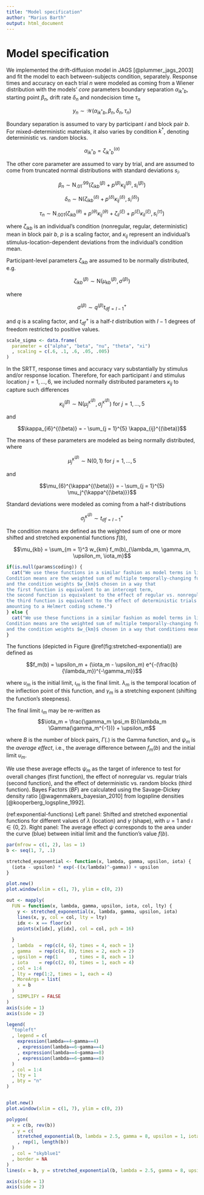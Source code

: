 ```yaml
---
title: "Model specification"
author: "Marius Barth"
output: html_document
---
```


# Model specification {#appendix-model-specification}

We implemented the drift-diffusion model in JAGS [@plummer_jags_2003] and fit the model to each between-subjects condition, separately.
Response times and accuracy on each trial $n$ were modeled as coming from a Wiener distribution with
the models' *core* parameters
boundary separation $\alpha_{ik^*b}$, starting point $\beta_n$, drift rate $\delta_n$ and nondecision time $\tau_n$

$$y_n \sim \mathcal{W} \left(\alpha_{ik^*b}, \beta_n, \delta_n, \tau_n \right)$$

Boundary separation is assumed to vary by
participant $i$
and block pair $b$.
For mixed-deterministic materials, it also varies by condition $k^*$, denoting deterministic vs. random blocks.

$$\alpha_{ik^*b} = \zeta^{(\alpha)}_{ik^*b}$$

The other core parameter are assumed to vary by trial,
and are assumed to come from truncated normal distributions with standard deviations $s_i$.

$$\beta_n \sim \mathrm{N}_{.01}^{.99} \left( \zeta^{(\beta)}_{ikb} + p^{(\beta)} \kappa_{ij}^{(\beta)}, s^{(\beta)}_i \right)$$

$$\delta_n \sim \mathrm{N} \left( \zeta^{(\delta)}_{ikb} + p^{(\delta)} \kappa_{ij}^{(\delta)}, s^{(\delta)}_i \right)$$

$$\tau_n  \sim \mathrm{N}_{.001} \left( \zeta^{(\theta)}_{ikb} + p^{(\theta)} \kappa_{ij}^{(\theta)} + \zeta^{(\xi)}_{il} + p^{(\xi)} \kappa_{il}^{(\xi)}, s^{(\tau)}_i \right)$$

where
$\zeta_{ikb}$ is an individual's condition (nonregular, regular, deterministic) mean in block pair $b$,
$p$ is a scaling factor,
and $\kappa_{ij}$ represent an individual's stimulus-location-dependent deviations from the individual's condition mean.

Participant-level parameters $\zeta_{ikb}$ are assumed to be normally distributed, e.g.

$$\zeta_{ikb}^{(\beta)} \sim \mathrm{N} \left( \mu_{kb}^{(\beta)}, \sigma^{(\beta)} \right)$$

where 

$$\sigma^{(\beta)} \sim q^{(\beta)} t^+_{\mathit{df} = I - 1}$$

and $q$ is a scaling factor, and $t^+_{\mathit{df}}$ is a half-$t$ distribution with $I - 1$ degrees of freedom restricted to positive values.


```r
scale_sigma <- data.frame(
  parameter = c("alpha", "beta", "nu", "theta", "xi")
  , scaling = c(.6, .1, .6, .05, .005)
)
```

  
In the SRTT, response times and accuracy vary substantially by stimulus and/or response location.
Therefore, for each participant $i$ and stimulus location $j = 1, ..., 6$, we included normally distributed parameters $\kappa_{ij}$ to capture such differences

$$\kappa_{ij}^{(\beta)} \sim \mathrm{N} \left( \mu_j^{\kappa^{(\beta)}}, \sigma_j^{\kappa^{(\beta)}} \right)~\mathrm{for}~j = 1, ..., 5$$

and

$$\kappa_{i6}^{(\beta)} = - \sum_{j = 1}^{5} \kappa_{ij}^{(\beta)}$$

The means of these parameters are modeled as being normally distributed, where

$$\mu_j^{\kappa^{(\beta)}} \sim \mathrm{N}\left(0, 1\right)~\mathrm{for}~j = 1, ..., 5$$

and

$$\mu_{6}^{\kappa^{(\beta)}} = - \sum_{j = 1}^{5} \mu_j^{\kappa^{(\beta)}}$$

Standard deviations were modeled as coming from a half-$t$ distributions

$$\sigma_j^{\kappa^{(\beta)}} \sim t^+_{\mathit{df} = I - 1}$$

<!--
Population-level parameters

- $\lambda^{(\beta)}_k$: scale
- $\gamma^{(\beta)}_k$: shape
- $\upsilon^{(\beta)}_k$ initial limit
- $\psi^{(\beta)}_k$ mean
-->

The condition means are defined as the weighted sum of one or more shifted and stretched exponential functions $f(b)$,

$$\mu_{kb} = \sum_{m = 1}^3 w_{km} f_m(b)_{\lambda_m, \gamma_m, \upsilon_m, \iota_m}$$

<!-- and t $\psi^{(\beta)}_m$ is the average difference between initial and final limit. -->

```r
if(is.null(params$coding)) {
  cat("We use these functions in a similar fashion as model terms in linear models:
Condition means are the weighted sum of multiple temporally-changing functions (instead of regression coefficients),
and the condition weights $w_{km}$ chosen in a way that
the first function is equivalent to an intercept term,
the second function is equivalent to the effect of regular vs. nonregular trials, and
the third function is equivalent to the effect of deterministic trials vs. the average of regular and nonregular trials;
amounting to a Helmert coding scheme.")
} else {
  cat("We use these functions in a similar fashion as model terms in linear models:
Condition means are the weighted sum of multiple temporally-changing functions (instead of regression coefficients),
and the condition weights $w_{km}$ chosen in a way that conditions means are dummy coded (with nonregular trials serving as the reference group).")
}

```





The functions (depicted in Figure\ \@ref(fig:stretched-exponential)) are defined as

$$f_m(b) = \upsilon_m + (\iota_m - \upsilon_m) e^{-(\frac{b}{\lambda_m})^{-\gamma_m}}$$

where 
$\upsilon_m$ is the initial limit,
$\iota_m$ is the final limit.
$\lambda_m$ is the temporal location of the inflection point of this function, and
$\gamma_m$ is a stretching exponent (shifting the function's steepness).


The final limit $\iota_m$ may be re-written as
<!-- $f_2 = \frac{\psi \gamma B}{\lambda   \Gamma{(\gamma^{-1})}} + \upsilon$ -->
$$\iota_m = \frac{\gamma_m \psi_m B}{\lambda_m \Gamma(\gamma_m^{-1})} + \upsilon_m$$

where $B$ is the number of block pairs, $\Gamma(.)$ is the Gamma function,
and $\psi_m$ is the *average effect*, i.e., the average difference between $f_m(b)$ and the initial limit $\upsilon_m$.

We use these average effects $\psi_m$ as the target of inference to test for overall changes (first function),
the effect of nonregular vs. regular trials (second function),
and the effect of deterministic vs. random blocks (third function).
Bayes Factors ($\mathit{BF}$) are calculated using the Savage-Dickey density ratio [@wagenmakers_bayesian_2010]
from logspline densities [@kooperberg_logspline_1992].

(ref:exponential-functions) Left panel: Shifted and stretched exponential functions for different values of $\lambda$ (location) and $\gamma$ (shape), with $\upsilon = 1$ and $\iota \in \{0, 2\}$. Right panel: The average effect $\psi$ corresponds to the area under the curve (blue) between initial limit and the function's value $f(b)$.

```r
par(mfrow = c(1, 2), las = 1)
b <- seq(1, 7, .1)

stretched_exponential <- function(x, lambda, gamma, upsilon, iota) {
  (iota - upsilon) * exp(-((x/lambda)^-gamma)) + upsilon
}

plot.new()
plot.window(xlim = c(1, 7), ylim = c(0, 2))

out <- mapply(
  FUN = function(x, lambda, gamma, upsilon, iota, col, lty) {
    y <- stretched_exponential(x, lambda, gamma, upsilon, iota)
    lines(x, y, col = col, lty = lty)
    idx <- x == floor(x)
    points(x[idx], y[idx], col = col, pch = 16)
    
  }
  , lambda  = rep(c(4, 6), times = 4, each = 1)
  , gamma   = rep(c(4, 8), times = 2, each = 2)
  , upsilon = rep(1      , times = 8, each = 1)
  , iota    = rep(c(2, 0), times = 1, each = 4)
  , col = 1:4
  , lty = rep(1:2, times = 1, each = 4)
  , MoreArgs = list(
    x = b
  )
  , SIMPLIFY = FALSE
)
axis(side = 1)
axis(side = 2)

legend(
  "topleft"
  , legend = c(
    expression(lambda==4~gamma==4)
    , expression(lambda==6~gamma==4)
    , expression(lambda==4~gamma==8)
    , expression(lambda==6~gamma==8)
  )
  , col = 1:4
  , lty = 1
  , bty = "n"
)


plot.new()
plot.window(xlim = c(1, 7), ylim = c(0, 2))

polygon(
  x = c(b, rev(b))
  , y = c(
    stretched_exponential(b, lambda = 2.5, gamma = 8, upsilon = 1, iota = 2)
    , rep(1, length(b))
  )
  , col = "skyblue1"
  , border = NA
)
lines(x = b, y = stretched_exponential(b, lambda = 2.5, gamma = 8, upsilon = 1, iota = 2), col = 1)

axis(side = 1)
axis(side = 2)
```

